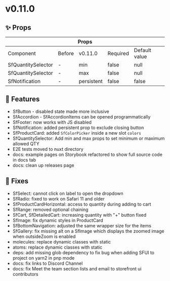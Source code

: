 
<Meta title="Releases/v0.11.x - Latest Minor/v0.11.0 - Latest/Change log" />

# v0.11.0

## ✨ Props

<table>
  <thead>
    <tr>
      <th colspan="5">Props</th>
    </tr>
  </thead>
  <tbody>
    <tr>
      <td>Component</td>
      <td>Before</td>
      <td>v0.11.0</td>
      <td>Required</td>
      <td>Default value</td>
    </tr>
    <tr>
      <td>SfQuantitySelector</td>
      <td>-</td>
      <td>min</td>
      <td>false</td>
      <td>null</td>
    </tr>
    <tr>
      <td>SfQuantitySelector</td>
      <td>-</td>
      <td>max</td>
      <td>false</td>
      <td>null</td>
    </tr>
    <tr>
      <td>SfNotification</td>
      <td>-</td>
      <td>persistent</td>
      <td>false</td>
      <td>false</td>
    </tr>
  </tbody>
</table>

## 🚀 Features

- SfButton - disabled state made more inclusive
- SfAccordion - SfAccordionItems can be opened programmatically
- SfFooter: now works with JS disabled
- SfNotification: added persistent prop to exclude closing button
- SfProductCard: added `SfColorPicker` inside a new slot `colors`
- SfQuantitySelector: Add min and max props to set minimum or maximum allowed QTY
- E2E tests moved to nuxt directory
- docs: example pages on Storybook refactored to show full source code in docs tab
- docs: clean up releases page

## 🐛 Fixes

- SfSelect: cannot click on label to open the dropdown
- SfRadio: fixed to work on Safari 11 and older
- SfProductCardHorizontal: access to quantity during adding to cart
- SfRange: removed optional chaining
- SfCart, SfDetailedCart: increasing quantity with "+" button fixed
- SfImage: fix dynamic styles in ProductCard
- SfBottomNavigation: adjusted the same wrapper size for the items
- SfGallery: fix missing alt on a SfImage which displays the zoomed image when outsideZoom is enabled
- molecules: replace dynamic classes with static
- atoms: replace dynamic classes with static
- deps: add missing glob dependency to fix bug when adding SFUI to project on yarn2 in pnp mode
- docs: fix links to Discord Channel
- docs: fix Meet the team section lists and email to storefront ui contributors
